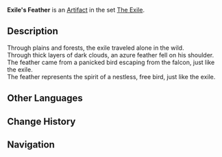 {{Artifact Infobox
|image = Item Exile's Feather.png
|set   = The Exile
|piece = Plume of Death
}}
{{Description|Not an actual accessory per se. Just a random bird feather that was found somewhere in the wilderness by the exile.}}
'''Exile's Feather''' is an [[Artifact]] in the set [[The Exile]].

==Description==
Through plains and forests, the exile traveled alone in the wild.<br />Through thick layers of dark clouds, an azure feather fell on his shoulder.<br />The feather came from a panicked bird escaping from the falcon, just like the exile.<br />The feather represents the spirit of a nestless, free bird, just like the exile.

==Other Languages==
{{Other Languages
|en      = Exile's Feather
|zhs     = 流放者之羽
|zhs_rm  = Liúfàng Zhě zhī Yǔ
|zht     = 流放者之羽
|zht_rm  = Liúfàng Zhě zhī Yǔ
|zh_tl   = Feather of the Exile
|ja      = 亡命者の羽根
|ja_rm   = Boumeisha no Hane
|ja_tl   = Exile's Feather
|ko      = 유배자의 깃털
|ko_rm   = 
|ko_tl   = 
|es      = Pluma del Exiliado
|es_tl   = Plume of the Exiled
|fr      = Plume de l'Exilé
|fr_tl   = Feather of the Exile
|ru      = Перо изгнанника
|ru_tl   = 
|th      = Exile's Feather
|vi      = Lông Vũ Kẻ Lưu Đày
|vi_tl   = 
|de      = Feder des Verbannten
|de_tl   = Feather of the Exile
|id      = Exile's Feather
|pt      = Pena do Exilado
|pt_tl   = 
}}

==Change History==
{{Change History|1.0}}

==Navigation==
{{Artifact Set Navbox|The Exile}}